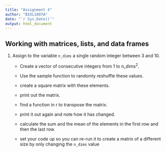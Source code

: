 ```yaml
---
title: "Assignment 4"
author: "BIOL1007A"
date: "`r Sys.Date()`"
output: html_document
---
```


## Working with matrices, lists, and data frames

1. Assign to the variable `n_dims` a single random integer between 3 and 10.

    - Create a vector of consecutive integers from 1 to $\mbox{n_dims}^2$.

    - Use the sample function to randomly reshuffle these values.

    - create a square matrix with these elements.

    - print out the matrix.

    - find a function in r to transpose the matrix.

    - print it out again and note how it has changed.

    - calculate the sum and the mean of the elements in the first row and then the last row.

    - set your code up so you can re-run it to create a matrix of a different size by only changing the `n_dims` value

 